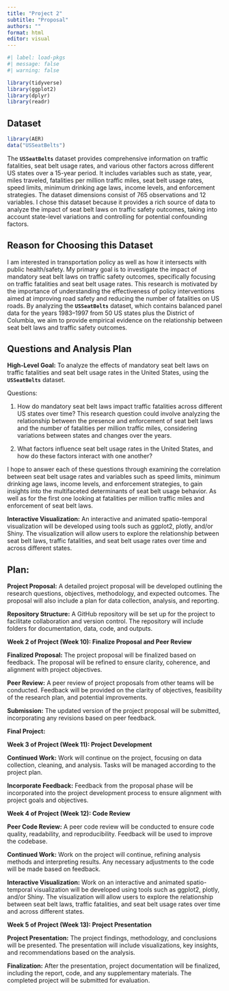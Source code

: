 ```yaml
---
title: "Project 2"
subtitle: "Proposal"
authors: ""
format: html
editor: visual
---
```


```r
#| label: load-pkgs
#| message: false
#| warning: false

library(tidyverse)
library(ggplot2)
library(dplyr)
library(readr)
```

## Dataset

```r
library(AER)
data("USSeatBelts")
```

The **`USSeatBelts`** dataset provides comprehensive information on traffic fatalities, seat belt usage rates, and various other factors across different US states over a 15-year period. It includes variables such as state, year, miles traveled, fatalities per million traffic miles, seat belt usage rates, speed limits, minimum drinking age laws, income levels, and enforcement strategies. The dataset dimensions consist of 765 observations and 12 variables. I chose this dataset because it provides a rich source of data to analyze the impact of seat belt laws on traffic safety outcomes, taking into account state-level variations and controlling for potential confounding factors.

## Reason for Choosing this Dataset

I am interested in transportation policy as well as how it intersects with public health/safety. My primary goal is to investigate the impact of mandatory seat belt laws on traffic safety outcomes, specifically focusing on traffic fatalities and seat belt usage rates. This research is motivated by the importance of understanding the effectiveness of policy interventions aimed at improving road safety and reducing the number of fatalities on US roads. By analyzing the **`USSeatBelts`** dataset, which contains balanced panel data for the years 1983–1997 from 50 US states plus the District of Columbia, we aim to provide empirical evidence on the relationship between seat belt laws and traffic safety outcomes.

## Questions and Analysis Plan

**High-Level Goal:** To analyze the effects of mandatory seat belt laws on traffic fatalities and seat belt usage rates in the United States, using the **`USSeatBelts`** dataset.

Questions:

1.  How do mandatory seat belt laws impact traffic fatalities across different US states over time? This research question could involve analyzing the relationship between the presence and enforcement of seat belt laws and the number of fatalities per million traffic miles, considering variations between states and changes over the years.

2.  What factors influence seat belt usage rates in the United States, and how do these factors interact with one another?

I hope to answer each of these questions through examining the correlation between seat belt usage rates and variables such as speed limits, minimum drinking age laws, income levels, and enforcement strategies, to gain insights into the multifaceted determinants of seat belt usage behavior. As well as for the first one looking at fatalities per million traffic miles and enforcement of seat belt laws.

**Interactive Visualization:** An interactive and animated spatio-temporal visualization will be developed using tools such as ggplot2, plotly, and/or Shiny. The visualization will allow users to explore the relationship between seat belt laws, traffic fatalities, and seat belt usage rates over time and across different states.

## **Plan:**

**Project Proposal:** A detailed project proposal will be developed outlining the research questions, objectives, methodology, and expected outcomes. The proposal will also include a plan for data collection, analysis, and reporting.

**Repository Structure:** A GitHub repository will be set up for the project to facilitate collaboration and version control. The repository will include folders for documentation, data, code, and outputs.

**Week 2 of Project (Week 10): Finalize Proposal and Peer Review**

**Finalized Proposal:** The project proposal will be finalized based on feedback. The proposal will be refined to ensure clarity, coherence, and alignment with project objectives.

**Peer Review:** A peer review of project proposals from other teams will be conducted. Feedback will be provided on the clarity of objectives, feasibility of the research plan, and potential improvements.

**Submission:** The updated version of the project proposal will be submitted, incorporating any revisions based on peer feedback.

**Final Project:**

**Week 3 of Project (Week 11): Project Development**

**Continued Work:** Work will continue on the project, focusing on data collection, cleaning, and analysis. Tasks will be managed according to the project plan.

**Incorporate Feedback:** Feedback from the proposal phase will be incorporated into the project development process to ensure alignment with project goals and objectives.

**Week 4 of Project (Week 12): Code Review**

**Peer Code Review:** A peer code review will be conducted to ensure code quality, readability, and reproducibility. Feedback will be used to improve the codebase.

**Continued Work:** Work on the project will continue, refining analysis methods and interpreting results. Any necessary adjustments to the code will be made based on feedback.

**Interactive Visualization:** Work on an interactive and animated spatio-temporal visualization will be developed using tools such as ggplot2, plotly, and/or Shiny. The visualization will allow users to explore the relationship between seat belt laws, traffic fatalities, and seat belt usage rates over time and across different states.

**Week 5 of Project (Week 13): Project Presentation**

**Project Presentation:** The project findings, methodology, and conclusions will be presented. The presentation will include visualizations, key insights, and recommendations based on the analysis.

**Finalization:** After the presentation, project documentation will be finalized, including the report, code, and any supplementary materials. The completed project will be submitted for evaluation.
